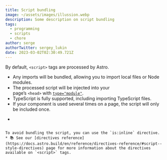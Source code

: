```yaml
---
title: Script bundling
image: ~/assets/images/illussion.webp
description: Some description on script bundling
tags:
  - programming
  - scripts
  - chore
author: serge
authorTwitter: sergey_lukin
date: 2023-03-02T02:30:49.721Z
---
```



By default, `<script>` tags are processed by Astro.

* Any imports will be bundled, allowing you to import local files or Node modules.
* The processed script will be injected into your page’s `<head>` with [`type="module"`](https://developer.mozilla.org/en-US/docs/Web/JavaScript/Guide/Modules).
* TypeScript is fully supported, including importing TypeScript files.
* If your component is used several times on a page, the script will only be included once.
*   ```
  <script>
    // Processed! Bundled! TypeScript-supported!
    // Importing local scripts and Node modules works.
  </script>
  ```

  To avoid bundling the script, you can use the `is:inline` directive.
* 📚 See our [directives reference](https://docs.astro.build/en/reference/directives-reference/#script--style-directives) page for more information about the directives available on `<script>` tags.
